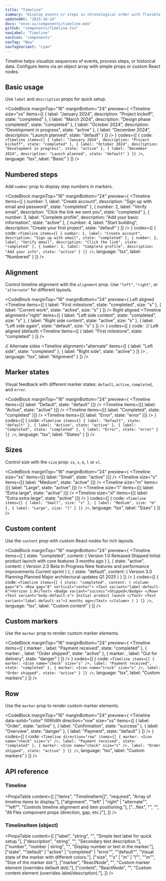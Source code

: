 ```yaml
---
title: "Timeline"
summary: "Display events or steps in chronological order with flexible layouts and states."
updatedAt: "2025-10-14"
docs: "once-ui/components/timeline.mdx"
github: "components/Timeline.tsx"
navLabel: "Timeline"
navIcon: "components"
navTag: "New"
navTagVariant: "cyan"
---
```


Timeline helps visualize sequences of events, process steps, or historical data. Configure items via an object array with simple props or custom React nodes.

## Basic usage

Use `label` and `description` props for quick setup.

<CodeBlock
  marginTop="16"
  marginBottom="24"
  preview={
    <Timeline
      size="xs"
      items={[
        {
          label: "January 2024",
          description: "Project kickoff",
          state: "completed"
        },
        {
          label: "March 2024",
          description: "Design phase completed",
          state: "completed"
        },
        {
          label: "October 2024",
          description: "Development in progress",
          state: "active"
        },
        {
          label: "December 2024",
          description: "Launch planned",
          state: "default"
        }
      ]}
    />
  }
  codes={[
    {
      code:
`<Timeline
  items={[
    {
      label: "January 2024",
      description: "Project kickoff",
      state: "completed"
    },
    {
      label: "October 2024",
      description: "Development in progress",
      state: "active"
    },
    {
      label: "December 2024",
      description: "Launch planned",
      state: "default"
    }
  ]}
/>`,
      language: "tsx",
      label: "Basic"
    }
  ]}
/>

## Numbered steps

Add `number` prop to display step numbers in markers.

<CodeBlock
  marginTop="16"
  marginBottom="24"
  preview={
    <Timeline
      items={[
        {
          number: 1,
          label: "Create account",
          description: "Sign up with email and password",
          state: "completed"
        },
        {
          number: 2,
          label: "Verify email",
          description: "Click the link we sent you",
          state: "completed"
        },
        {
          number: 3,
          label: "Complete profile",
          description: "Add your basic information",
          state: "active"
        },
        {
          number: 4,
          label: "Start building",
          description: "Create your first project",
          state: "default"
        }
      ]}
    />
  }
  codes={[
    {
      code:
`<Timeline
  items={[
    {
      number: 1,
      label: "Create account",
      description: "Sign up with email",
      state: "completed"
    },
    {
      number: 2,
      label: "Verify email",
      description: "Click the link",
      state: "completed"
    },
    {
      number: 3,
      label: "Complete profile",
      description: "Add your info",
      state: "active"
    }
  ]}
/>`,
      language: "tsx",
      label: "Numbered"
    }
  ]}
/>

## Alignment

Control timeline alignment with the `alignment` prop. Use `"left"`, `"right"`, or `"alternate"` for different layouts.

<CodeBlock
  marginTop="16"
  marginBottom="24"
  preview={
    <Column gap="32">
      <Column gap="8">
        <Text variant="label-default-s" onBackground="neutral-weak">Left aligned</Text>
        <Timeline
          items={[
            { label: "First milestone", state: "completed", size: "s" },
            { label: "Current work", state: "active", size: "s" }
          ]}
        />
      </Column>
      <Column gap="8">
        <Text variant="label-default-s" onBackground="neutral-weak">Right aligned</Text>
        <Timeline
          alignment="right"
          items={[
            { label: "Left side content", state: "completed", size: "s" },
            { label: "Right side content", state: "active", size: "s" },
            { label: "Left side again", state: "default", size: "s" }
          ]}
        />
      </Column>
    </Column>
  }
  codes={[
    {
      code:
`// Left aligned (default)
<Timeline
  items={[
    { label: "First milestone", state: "completed" }
  ]}
/>

// Alternate sides
<Timeline
  alignment="alternate"
  items={[
    { label: "Left side", state: "completed" },
    { label: "Right side", state: "active" }
  ]}
/>`,
      language: "tsx",
      label: "Alignment"
    }
  ]}
/>

## Marker states

Visual feedback with different marker states: `default`, `active`, `completed`, and `error`.

<CodeBlock
  marginTop="16"
  marginBottom="24"
  preview={
    <Row gap="24" wrap>
      <Timeline items={[{ label: "Default", state: "default" }]} />
      <Timeline items={[{ label: "Active", state: "active" }]} />
      <Timeline items={[{ label: "Completed", state: "completed" }]} />
      <Timeline items={[{ label: "Error", state: "error" }]} />
    </Row>
  }
  codes={[
    {
      code:
`<Timeline
  items={[
    { label: "Default", state: "default" },
    { label: "Active", state: "active" },
    { label: "Completed", state: "completed" },
    { label: "Error", state: "error" }
  ]}
/>`,
      language: "tsx",
      label: "States"
    }
  ]}
/>

## Sizes

Control size with the `size` prop: `xs`, `s`, `m`, `l` or `xl`.

<CodeBlock
  marginTop="16"
  marginBottom="24"
  preview={
    <Row gap="24" wrap>
      <Timeline size="xs" items={[{ label: "Small", state: "active" }]} />
      <Timeline size="s" items={[{ label: "Medium", state: "active" }]} />
      <Timeline size="m" items={[{ label: "Large", state: "active" }]} />
      <Timeline size="l" items={[{ label: "Extra large", state: "active" }]} />
      <Timeline size="xl" items={[{ label: "Extra extra large", state: "active" }]} />
    </Row>
  }
  codes={[
    {
      code:
`<Timeline
  items={[
    { label: "Small", size: "s" },
    { label: "Medium", size: "m" },
    { label: "Large", size: "l" }
  ]}
/>`,
      language: "tsx",
      label: "Sizes"
    }
  ]}
/>

## Custom content

Use the `content` prop with custom React nodes for rich layouts.

<CodeBlock
  marginTop="16"
  marginBottom="24"
  preview={
    <Timeline
      items={[
        {
          state: "completed",
          content: (
            <Column gap="4">
              <Row gap="8" vertical="center">
                <Text variant="label-default-m">Version 1.0 Released</Text>
                <Badge variant="success">Shipped</Badge>
              </Row>
              <Text variant="body-default-s" onBackground="neutral-weak">
                Initial product launch with core features
              </Text>
              <Text variant="label-default-xs" onBackground="neutral-weak">
                3 months ago
              </Text>
            </Column>
          )
        },
        {
          state: "active",
          content: (
            <Column gap="4">
              <Row gap="8" vertical="center">
                <Text variant="label-default-m">Version 2.0 Beta</Text>
                <Badge variant="brand">In Progress</Badge>
              </Row>
              <Text variant="body-default-s" onBackground="neutral-weak">
                New features and performance improvements
              </Text>
              <Text variant="label-default-xs" onBackground="neutral-weak">
                Current sprint
              </Text>
            </Column>
          )
        },
        {
          state: "default",
          content: (
            <Column gap="4">
              <Row gap="8" vertical="center">
                <Text variant="label-default-m">Version 3.0 Planning</Text>
                <Badge variant="neutral">Planned</Badge>
              </Row>
              <Text variant="body-default-s" onBackground="neutral-weak">
                Major architectural updates
              </Text>
              <Text variant="label-default-xs" onBackground="neutral-weak">
                Q1 2025
              </Text>
            </Column>
          )
        }
      ]}
    />
  }
  codes={[
    {
      code:
`<Timeline
  items={[
    {
      state: "completed",
      content: (
        <Column gap="4">
          <Row gap="8" vertical="center">
            <Text variant="label-default-m">Version 1.0</Text>
            <Badge variant="success">Shipped</Badge>
          </Row>
          <Text variant="body-default-s">
            Initial product launch
          </Text>
          <Text variant="label-default-xs">3 months ago</Text>
        </Column>
      )
    }
  ]}
/>`,
      language: "tsx",
      label: "Custom content"
    }
  ]}
/>

## Custom markers

Use the `marker` prop to render custom marker elements.

<CodeBlock
  marginTop="16"
  marginBottom="24"
  preview={
    <Timeline
      items={[
        {
          marker: <Icon name="check" size="s" onBackground="success-weak" />,
          label: "Payment received",
          state: "completed"
        },
        {
          marker: <Icon name="truck" size="s" onBackground="brand-strong" />,
          label: "Order shipped",
          state: "active"
        },
        {
          marker: <Icon name="package" size="s" onBackground="danger-weak" />,
          label: "Out for delivery",
          state: "danger"
        }
      ]}
    />
  }
  codes={[
    {
      code:
`<Timeline
  items={[
    {
      marker: <Icon name="check" size="s" />,
      label: "Payment received",
      state: "completed"
    },
    {
      marker: <Icon name="truck" size="s" />,
      label: "Order shipped",
      state: "active"
    }
  ]}
/>`,
      language: "tsx",
      label: "Custom markers"
    }
  ]}
/>

## Row

Use the `marker` prop to render custom marker elements.

<CodeBlock
  marginTop="16"
  marginBottom="24"
  preview={
    <Timeline
      data-solid="color"
      fillWidth
      direction="row"
      size="xs"
      items={[
        {
          label: "Order",
          state: "active"
        },
        {
          label: "Confirmation",
          state: "success"
        },
        {
          label: "Overview",
          state: "danger"
        },
        {
          label: "Payment",
          state: "default"
        }
      ]}
    />
  }
  codes={[
    {
      code:
`<Timeline
  direction="row"
  items={[
    {
      marker: <Icon name="check" size="s" />,
      label: "Payment received",
      state: "completed"
    },
    {
      marker: <Icon name="check" size="s" />,
      label: "Order shipped",
      state: "active"
    }
  ]}
/>`,
      language: "tsx",
      label: "Custom markers"
    }
  ]}
/>

## API reference

### Timeline
<PropsTable
  content={[
    ["items", "TimelineItem[]", "required", "Array of timeline items to display."],
    ["alignment", "\"left\" | \"right\" | \"alternate\"", "\"left\"", "Controls timeline alignment and item positioning."],
    ["...flex", "", "", "All Flex component props (direction, gap, etc.)"],
  ]}
/>

### TimelineItem (object)
<PropsTable
  content={[
    ["label", "string", "", "Simple text label for quick setup."],
    ["description", "string", "", "Secondary text description."],
    ["number", "number | string", "", "Display number or text in the marker."],
    ["state", "\"default\" | \"active\" | \"completed\" | \"error\"", "\"default\"", "Visual state of the marker with different colors."],
    ["size", "\"s\" | \"m\" | \"l\"", "\"m\"", "Size of the marker dot."],
    ["marker", "ReactNode", "", "Custom marker element (overrides default dot)."],
    ["content", "ReactNode", "", "Custom content element (overrides label/description)."],
  ]}
/>
